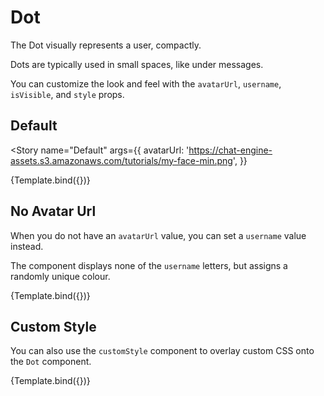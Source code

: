 

<Meta title="Components/Dot" component={Dot} />


# Dot

The Dot visually represents a user, compactly.

Dots are typically used in small spaces, like under messages.

You can customize the look and feel with the `avatarUrl`, `username`, `isVisible`, and `style` props.

## Default

<Story
  name="Default"
  args={{
    avatarUrl:
      'https://chat-engine-assets.s3.amazonaws.com/tutorials/my-face-min.png',
  }}
>
  {Template.bind({})}
</Story>

<ArgsTable story="Default" />

## No Avatar Url

When you do not have an `avatarUrl` value, you can set a `username` value instead.

The component displays none of the `username` letters, but assigns a randomly unique colour.

<Canvas>
  <Story name="No Avatar Url" args={{ username: 'Dylan' }}>
    {Template.bind({})}
  </Story>
</Canvas>

## Custom Style

You can also use the `customStyle` component to overlay custom CSS onto the `Dot` component.

<Canvas>
  <Story
    name="Custom Style"
    args={{
      avatarUrl:
        'https://chat-engine-assets.s3.amazonaws.com/tutorials/my-face-min.png',
      style: {
        width: '24px',
        height: '24px',
        backgroundSize: '24px',
        borderRadius: '4px',
      },
    }}
  >
    {Template.bind({})}
  </Story>
</Canvas>
